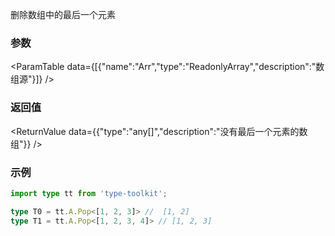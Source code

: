 

删除数组中的最后一个元素

### 参数
<ParamTable data={[{"name":"Arr","type":"ReadonlyArray<any>","description":"数组源"}]} />

### 返回值
<ReturnValue data={{"type":"any[]","description":"没有最后一个元素的数组"}} />

### 示例

```ts
import type tt from 'type-toolkit';

type T0 = tt.A.Pop<[1, 2, 3]> //  [1, 2]
type T1 = tt.A.Pop<[1, 2, 3, 4]> // [1, 2, 3]
```
